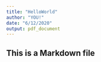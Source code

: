 ```yaml
---
title: "HelloWorld"
author: "YOU!"
date: "6/12/2020"
output: pdf_document
---
```



## This is a Markdown file
